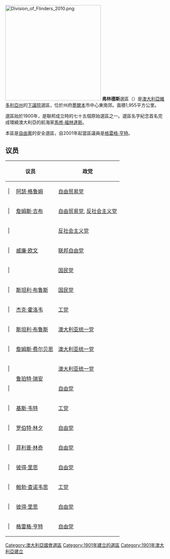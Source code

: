 [[File:Division_of_Flinders_2010.png|300px]]
'''弗林德斯'''選區（{{lang-en|Division of Flinders}}）是[[澳大利亞|澳大利亞]][[維多利亞州|維多利亞州]]的[[澳大利亞下議院|下議院]]選區，位於州府[[墨爾本|墨爾本]]市中心東南郊。面積1,955平方公里。

選區始於1900年，是聯邦成立時的七十五個原始選區之一。選區名字紀念首名完成環繞澳大利亞的航海家[[馬修·福林達斯|馬修·福林達斯]]。

本區是[[澳大利亞自由黨|自由黨]]的安全選區，自2001年起當區議員是[[格雷格·亨特|格雷格·亨特]]。
==议员==
{| class="wikitable"
|-
!colspan="2"|议员!!政党!!任期
|-
| {{澳大利亚政治/政党颜色/自由贸易党}}| 
| [[阿瑟·格鲁姆|阿瑟·格鲁姆]]
| [[自由贸易党|自由贸易党]]
| [[1901年澳大利亚联邦大选|1901年]]–1903年
|-
| {{澳大利亚政治/政党颜色/自由贸易党}}| 
| [[詹姆斯·吉布|詹姆斯·吉布]]
| [[自由贸易党|自由贸易党]], [[反社会主义党|反社会主义党]]
| [[1903年澳大利亚联邦大选|1903年]]–1906年
|-
| {{澳大利亚政治/政党颜色/自由贸易党}}| 
| rowspan="3"|[[威廉·欧文_(澳大利亚政治家)|威廉·欧文]]
| [[反社会主义党|反社会主义党]]
| [[1906年澳大利亚联邦大选|1906年]]–1909年
|-
| {{模板:澳大利亚政治/政党颜色/联邦自由党}}| 
| [[澳大利亚联邦自由党|联邦自由党]]
| 1909–1916
|-
| {{模板:澳大利亚政治/政党颜色/国民党}}| 
| [[澳大利亚国民党|国民党]]
| 1916年–1918年
|-
| {{模板:澳大利亚政治/政党颜色/国民党}}| 
| [[斯坦利·布鲁斯|斯坦利·布鲁斯]]
| [[澳大利亚国民党|国民党]]
| [[1918年澳大利亚联邦大选|1901年]]–1929年
|-
| {{模板:澳大利亚政治/政党颜色/工党}}| 
| [[杰克·霍洛韦|杰克·霍洛韦]]
| [[澳大利亚工党|工党]]
| [[1929年澳大利亚联邦大选|1929年]]–1931年
|-
| {{模板:澳大利亚政治/政党颜色/澳大利亚统一党}}| 
| [[斯坦利·布鲁斯|斯坦利·布鲁斯]]
| [[澳大利亚统一党|澳大利亚统一党]]
| [[1931年澳大利亚联邦大选|1931年]]–1933年
|-
| {{模板:澳大利亚政治/政党颜色/澳大利亚统一党}}| 
| [[詹姆斯·费尔贝恩|詹姆斯·费尔贝恩]]
| [[澳大利亚统一党|澳大利亚统一党]]
| 1933年–1940年
|-
| {{模板:澳大利亚政治/政党颜色/澳大利亚统一党}}| 
| rowspan="2"|[[鲁珀特·瑞安|鲁珀特·瑞安]]
| [[澳大利亚统一党|澳大利亚统一党]]
| [[1940年澳大利亚联邦大选|1940年]]–1944年
|-
| {{模板:澳大利亚政治/政党颜色/自由党}}| 
| [[澳大利亚自由党|自由党]]
| 1944年–1952年
|-
| {{模板:澳大利亚政治/政党颜色/工党}}| 
| [[基斯·韦特|基斯·韦特]]
| [[澳大利亚工党|工党]]
| 1952年–1954年
|-
| {{模板:澳大利亚政治/政党颜色/自由党}}| 
| [[罗伯特·林夕_(澳大利亚政治家)|罗伯特·林夕]]
| [[澳大利亚自由党|自由党]]
| [[1954年澳大利亚联邦大选|1954年]]–1966年
|-
| {{模板:澳大利亚政治/政党颜色/自由党}}| 
| [[菲利普·林奇|菲利普·林奇]]
| [[澳大利亚自由党|自由党]]
| [[1966年澳大利亚联邦大选|1966年]]–1982年
|-
| {{模板:澳大利亚政治/政党颜色/自由党}}| 
| [[彼得·里思|彼得·里思]]
| [[澳大利亚自由党|自由党]]
| [[1982年澳大利亚联邦大选|1982年]]–1983年
|-
| {{模板:澳大利亚政治/政党颜色/工党}}| 
| [[鲍勃·查诺韦思|鲍勃·查诺韦思]]
| [[澳大利亚工党|工党]]
| [[1983年澳大利亚联邦大选|1983年]]–1984年
|-
| {{模板:澳大利亚政治/政党颜色/自由党}}| 
| [[彼得·里思|彼得·里思]]
| [[澳大利亚自由党|自由党]]
| [[1984年澳大利亚联邦大选|1984年]]–2001年
|-
| {{模板:澳大利亚政治/政党颜色/自由党}}| 
| [[格雷格·亨特|格雷格·亨特]]
| [[澳大利亚自由党|自由党]]
| [[2001年澳大利亚联邦大选|2001年]]至今
|}

{{DEFAULTSORT:Flinders}}
[[Category:澳大利亞國會選區|Category:澳大利亞國會選區]]
[[Category:1901年建立的選區|Category:1901年建立的選區]]
[[Category:1901年澳大利亞建立|Category:1901年澳大利亞建立]]